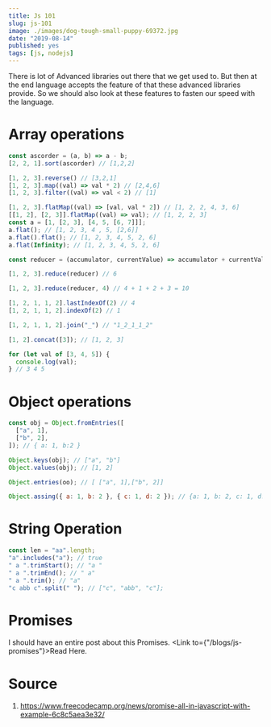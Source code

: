 ```yaml
---
title: Js 101
slug: js-101
image: ./images/dog-tough-small-puppy-69372.jpg
date: "2019-08-14"
published: yes
tags: [js, nodejs]
---
```



There is lot of Advanced libraries out there that we get used to. But then at the end language accepts the feature of that these advanced libraries provide. So we should also look at these features to fasten our speed with the language.

# Array operations

<CodeDivWrapper>

<Highlight>

```js
const ascorder = (a, b) => a - b;
[2, 2, 1].sort(ascorder) // [1,2,2]

[1, 2, 3].reverse() // [3,2,1]
[1, 2, 3].map((val) => val * 2) // [2,4,6]
[1, 2, 3].filter((val) => val < 2) // [1]

[1, 2, 3].flatMap((val) => [val, val * 2]) // [1, 2, 2, 4, 3, 6]
[[1, 2], [2, 3]].flatMap((val) => val); // [1, 2, 2, 3]
const a = [1, [2, 3], [4, 5, [6, 7]]];
a.flat(); // [1, 2, 3, 4 , 5, [2,6]]
a.flat().flat(); // [1, 2, 3, 4, 5, 2, 6]
a.flat(Infinity); // [1, 2, 3, 4, 5, 2, 6]

const reducer = (accumulator, currentValue) => accumulator + currentValue;

[1, 2, 3].reduce(reducer) // 6

[1, 2, 3].reduce(reducer, 4) // 4 + 1 + 2 + 3 = 10

[1, 2, 1, 1, 2].lastIndexOf(2) // 4
[1, 2, 1, 1, 2].indexOf(2) // 1

[1, 2, 1, 1, 2].join("_") // "1_2_1_1_2"

[1, 2].concat([3]); // [1, 2, 3]

for (let val of [3, 4, 5]) {
  console.log(val);
} // 3 4 5

```

</Highlight>

</CodeDivWrapper>

# Object operations

<CodeDivWrapper>

<Highlight>

```js
const obj = Object.fromEntries([
  ["a", 1],
  ["b", 2],
]); // { a: 1, b:2 }

Object.keys(obj); // ["a", "b"]
Object.values(obj); // [1, 2]

Object.entries(oo); // [ ["a", 1],["b", 2]]

Object.assing({ a: 1, b: 2 }, { c: 1, d: 2 }); // {a: 1, b: 2, c: 1, d: 2}
```

</Highlight>

</CodeDivWrapper>

# String Operation

<CodeDivWrapper>

<Highlight>

```js
const len = "aa".length;
"a".includes("a"); // true
" a ".trimStart(); // "a "
" a ".trimEnd(); // " a"
" a ".trim(); // "a"
"c abb c".split(" "); // ["c", "abb", "c"];
```

</Highlight>

</CodeDivWrapper>

# Promises

I should have an entire post about this Promises. <Link to={"/blogs/js-promises"}>Read Here</Link>.

# Source

1. https://www.freecodecamp.org/news/promise-all-in-javascript-with-example-6c8c5aea3e32/
